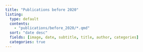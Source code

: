 ```yaml
---
title: "Publications before 2020"
listing:
  type: default
  contents: 
    - "publications/before_2020/*.qmd"
  sort: "date desc"
  fields: [image, date, subtitle, title, author, categories]
  categories: true
---
```

